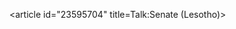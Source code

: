<article id="23595704" title=Talk:Senate (Lesotho)>
	<talkpage id="23595704" title="Talk:Senate (Lesotho)">
{{AfricaProject|Lesotho=yes|class=Stub}}
	</talkpage>
</article>